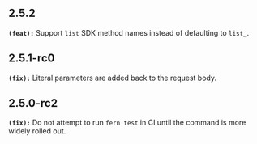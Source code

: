 ## 2.5.2
**`(feat):`** Support `list` SDK method names instead of defaulting to `list_`.

## 2.5.1-rc0
**`(fix):`** Literal parameters are added back to the request body.

## 2.5.0-rc2
**`(fix):`** Do not attempt to run `fern test` in CI until the command is more widely rolled out.

